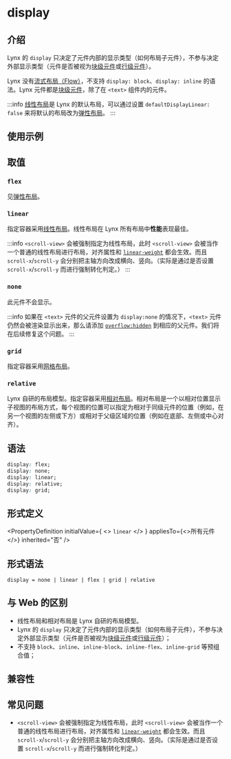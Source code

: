# display


## 介绍

Lynx 的 `display` 只决定了元件内部的显示类型（如何布局子元件），不参与决定外部显示类型（元件是否被视为[块级元件](https://developer.mozilla.org/zh-CN/docs/Glossary/Block-level_content)或[行级元件](https://developer.mozilla.org/zh-CN/docs/Glossary/Inline-level_content)）。

Lynx 没有[流式布局（Flow）](https://developer.mozilla.org/zh-CN/docs/Web/CSS/CSS_flow_layout)，不支持 `display: block`、`display: inline` 的语法。Lynx 元件都是[块级元件](https://developer.mozilla.org/zh-CN/docs/Glossary/Block-level_content)，除了在 `<text>` 组件内的元件。

:::info
[线性布局](guide/ui/layout/linear-layout.mdx)是 Lynx 的默认布局，可以通过设置 `defaultDisplayLinear: false` 来将默认的布局改为[弹性布局](guide/ui/layout/flexible-box-layout.mdx)。
:::

## 使用示例


<Go
  example="css-api"
  entry="src/display"
  defaultFile="src/display/App.tsx"
  img="https://lf-lynx.tiktok-cdns.com/obj/lynx-artifacts-oss-sg/lynx-website/assets/doc/css/display.jpg"
  defaultEntryFile="dist/display.lynx.bundle"
  entry="src/display"
/>

## 取值

### `flex`

见[弹性布局](guide/ui/layout/flexible-box-layout.mdx)。

### `linear`

指定容器采用[线性布局](guide/ui/layout/linear-layout.mdx)。线性布局在 Lynx 所有布局中**性能**表现最佳。

:::info
`<scroll-view>` 会被强制指定为线性布局，此时 `<scroll-view>` 会被当作一个普通的线性布局进行布局，对齐属性和 [`linear-weight`](./linear-weight) 都会生效。而且 `scroll-x`/`scroll-y` 会分别把主轴方向改成横向、竖向。（实际是通过是否设置 `scroll-x`/`scroll-y` 而进行强制转化判定。）
:::

### `none`

此元件不会显示。

:::info
如果在 `<text>` 元件的父元件设置为 `display:none` 的情况下，`<text>` 元件仍然会被渲染显示出来，那么请添加 [`overflow:hidden`](./overflow) 到相应的父元件。我们将在后续修复这个问题。
:::

### `grid`

指定容器采用[网格布局](guide/ui/layout/grid-layout.mdx)。

### `relative`

Lynx 自研的布局模型。指定容器采用[相对布局](guide/ui/layout/relative-layout.mdx)。相对布局是一个以相对位置显示子视图的布局方式，每个视图的位置可以指定为相对于同级元件的位置（例如，在另一个视图的左侧或下方）或相对于父级区域的位置（例如在底部、左侧或中心对齐）。

## 语法

```css
display: flex;
display: none;
display: linear;
display: relative;
display: grid;
```

## 形式定义


<PropertyDefinition
  initialValue={
    <>
      <code>linear</code>
    </>
  }
  appliesTo={<>所有元件</>}
  inherited="否"
/>

## 形式语法

```
display = none | linear | flex | grid | relative
```

## 与 Web 的区别

- 线性布局和相对布局是 Lynx 自研的布局模型。
- Lynx 的 `display` 只决定了元件内部的显示类型（如何布局子元件），不参与决定外部显示类型（元件是否被视为[块级元件](https://developer.mozilla.org/zh-CN/docs/Glossary/Block-level_content)或[行级元件](https://developer.mozilla.org/zh-CN/docs/Glossary/Inline-level_content)）；
- 不支持 `block`、`inline`、`inline-block`、`inline-flex`、`inline-grid` 等预组合值；

## 兼容性


<LegacyCompatTable metadata="css/properties/display" />

## 常见问题

- `<scroll-view>` 会被强制指定为线性布局，此时 `<scroll-view>` 会被当作一个普通的线性布局进行布局，对齐属性和 [`linear-weight`](./linear-weight) 都会生效。而且 `scroll-x`/`scroll-y` 会分别把主轴方向改成横向、竖向。（实际是通过是否设置 `scroll-x`/`scroll-y` 而进行强制转化判定。）
